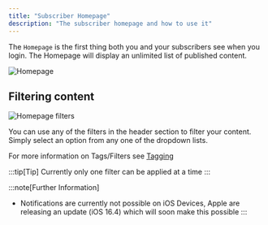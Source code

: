```yaml
---
title: "Subscriber Homepage"
description: "The subscriber homepage and how to use it"
---
```


The `Homepage` is the first thing both you and your subscribers see when you login. The Homepage will display an unlimited list of published content.


![Homepage](/assets/content/homepage.png)

## Filtering content

![Homepage filters](/assets/content/homepage-filters.png)

You can use any of the filters in the header section to filter your content. Simply select an option from any one of the dropdown lists.

For more information on Tags/Filters see [Tagging](../content/tagging)

:::tip[Tip]
Currently only one filter can be applied at a time
:::



:::note[Further Information]
- Notifications are currently not possible on iOS Devices, Apple are releasing an update (iOS 16.4) which will soon make this possible
:::

